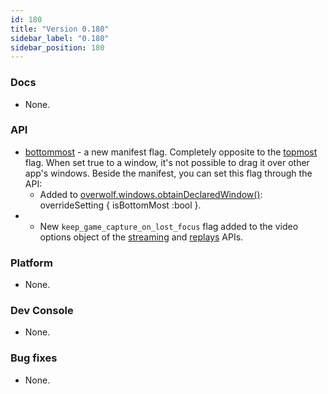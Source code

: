 ```yaml
---
id: 180
title: "Version 0.180"
sidebar_label: "0.180"
sidebar_position: 180
---
```


### Docs

* None.

### API

* [bottommost](manifest#windows-bottommost) - a new manifest flag. Completely opposite to the [topmost](manifest#windows-topmost) flag. When set true to a window, it's not possible to drag it over other app's windows. Beside the manifest, you can set this flag through the API:
  * Added to [overwolf.windows.obtainDeclaredWindow()](windows#obtaindeclaredwindowwindowname-overridesetting-callback): overrideSetting { isBottomMost :bool }.
* * New `keep_game_capture_on_lost_focus` flag added to the video options object of the [streaming](streaming#streamvideooptions-object) and [replays](media/replays#replayvideooptions-object) APIs.

### Platform

* None.

### Dev Console

* None.

### Bug fixes

* None.

